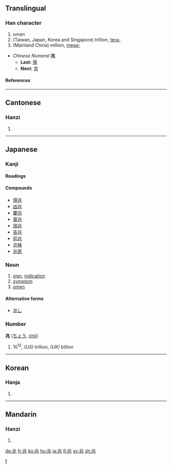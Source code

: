 ==Translingual==
===Han character===
{{Han char|rn=10|rad=儿|as=04|sn=6|four=3211<sub>3</sub>|canj=中一山人 (LMUO)}}
# omen
# (Taiwan, Japan, Korea and Singapore) trillion, [[tera-]]
# (Mainland China) million, [[mega-]]
* ''Chinese Numeral'' '''兆'''
** '''Last:''' [[億]]
** '''Next:''' [[京]]
====References====
{{Han ref|kx=0124.030|dkj=01347|dj=0260.040|hdz=10268.020|uh=5146|ud=20806|bh=A5FC|bd=42492}}
----

==Cantonese==
===Hanzi===
{{yue-hanzi|jyut=|y=siu6}}
# {{defn|Cantonese}}
----
== Japanese ==
===Kanji===
{{ja-kanji|grade=4|rs=儿04}}
====Readings====
{{ja-readings|on=[[ちょう]] ([[chō]]), [[じょう]] ([[jō]])|kun=[[きざす]] ([[兆す]], [[kizasu]]), [[うらない]] ([[uranai]]), [[きざし]] ([[兆し]], [[kizashi]])}}
====Compounds====
* [[億兆]]
* [[凶兆]]
* [[慶兆]]
* [[衰兆]]
* [[瑞兆]]
* [[吉兆]]
* [[前兆]]
* [[兆候]]
* [[兆民]]
===Noun===
{{ja-noun|k|hira=きざし|rom=kizashi}}
# [[sign]], [[indication]]
# [[symptom]]
# [[omen]]
====Alternative forms====
* [[兆し]]
===Number===
'''兆''' ([[ちょう]], [[chō]])
# 10<sup>12</sup>, ''(US)'' trillion, ''(UK)'' billion

----
==Korean==
===Hanja===
{{ko-hanja|hangeul=조|rv=jo|mr=cho}}
# {{defn|Korean}}

[[Category:Japanese numbers| f]]
----
==Mandarin==
===Hanzi===
{{cmn-hanzi|pin=[[zhào]] (zhao4)|wg=chao<sup>4</sup>}}
# {{defn|Mandarin}}

[[de:兆]]
[[fr:兆]]
[[ko:兆]]
[[hu:兆]]
[[ja:兆]]
[[fi:兆]]
[[sv:兆]]
[[zh:兆]]